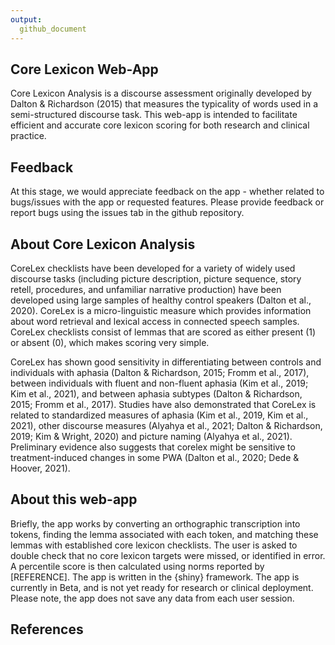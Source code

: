 ```yaml
---
output:
  github_document
---
```


## Core Lexicon Web-App

Core Lexicon Analysis is a discourse assessment originally developed by Dalton & Richardson (2015) that measures the typicality of words used in a semi-structured discourse task. This web-app is intended to facilitate efficient and accurate core lexicon scoring for both research and clinical practice. 

## Feedback

At this stage, we would appreciate feedback on the app - whether related to bugs/issues with the app or requested features. Please provide feedback or report bugs using the issues tab in the github repository.

## About Core Lexicon Analysis

CoreLex checklists have been developed for a variety of widely used discourse tasks (including picture description, picture sequence, story retell, procedures, and unfamiliar narrative production) have been developed using large samples of healthy control speakers (Dalton et al., 2020). CoreLex is a micro-linguistic measure which provides information about word retrieval and lexical access in connected speech samples. CoreLex checklists consist of lemmas that are scored as either present (1) or absent (0), which makes scoring very simple.

CoreLex has shown good sensitivity in differentiating between controls and individuals with aphasia (Dalton & Richardson, 2015; Fromm et al., 2017), between individuals with fluent and non-fluent aphasia (Kim et al., 2019; Kim et al., 2021), and between aphasia subtypes (Dalton & Richardson, 2015; Fromm et al., 2017). Studies have also demonstrated that CoreLex is related to standardized measures of aphasia (Kim et al., 2019, Kim et al., 2021), other discourse measures (Alyahya et al., 2021; Dalton & Richardson, 2019; Kim & Wright, 2020) and picture naming (Alyahya et al., 2021). Preliminary evidence also suggests that corelex might be sensitive to treatment-induced changes in some PWA (Dalton et al., 2020; Dede & Hoover, 2021).

## About this web-app

Briefly, the app works by converting an orthographic transcription into tokens, finding the lemma associated with each token, and matching these lemmas with established core lexicon checklists. The user is asked to double check that no core lexicon targets were missed, or identified in error. A percentile score is then calculated using norms reported by [REFERENCE]. The app is written in the {shiny} framework. The app is currently in Beta, and is not yet ready for research or clinical deployment. Please note, the app does not save any data from each user session. 

## References

